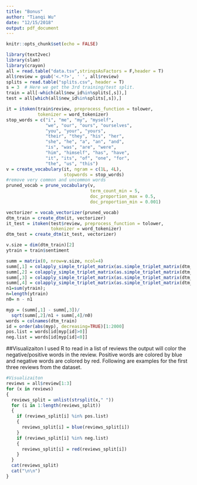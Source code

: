 ```yaml
---
title: "Bonus"
author: "Tianqi Wu"
date: "12/15/2018"
output: pdf_document
---
```


```r
knitr::opts_chunk$set(echo = FALSE)
```


```r
library(text2vec)
library(slam)
library(crayon)
all = read.table("data.tsv",stringsAsFactors = F,header = T)
all$review = gsub('<.*?>', ' ', all$review)
splits = read.table("splits.csv", header = T)
s = 3  # Here we get the 3rd training/test split. 
train = all[-which(all$new_id%in%splits[,s]),]
test = all[which(all$new_id%in%splits[,s]),]

it = itoken(train$review, preprocess_function = tolower,
            tokenizer = word_tokenizer)
stop_words = c("i", "me", "my", "myself", 
               "we", "our", "ours", "ourselves", 
               "you", "your", "yours", 
               "their", "they", "his", "her", 
               "she", "he", "a", "an", "and",
               "is", "was", "are", "were", 
               "him", "himself", "has", "have", 
               "it", "its", "of", "one", "for", 
               "the", "us", "this")
v = create_vocabulary(it, ngram = c(1L, 4L), 
                      stopwords = stop_words)
#remove very common and uncommon words
pruned_vocab = prune_vocabulary(v,
                                term_count_min = 5, 
                                doc_proportion_max = 0.5,
                                doc_proportion_min = 0.001)

vectorizer = vocab_vectorizer(pruned_vocab)
dtm_train = create_dtm(it, vectorizer)
it_test = itoken(test$review, preprocess_function = tolower,
                 tokenizer = word_tokenizer)
dtm_test = create_dtm(it_test, vectorizer)

v.size = dim(dtm_train)[2]
ytrain = train$sentiment

summ = matrix(0, nrow=v.size, ncol=4)
summ[,1] = colapply_simple_triplet_matrix(as.simple_triplet_matrix(dtm_train[ytrain==1, ]),mean)
summ[,2] = colapply_simple_triplet_matrix(as.simple_triplet_matrix(dtm_train[ytrain==1, ]),var)
summ[,3] = colapply_simple_triplet_matrix(as.simple_triplet_matrix(dtm_train[ytrain==0, ]),mean)
summ[,4] = colapply_simple_triplet_matrix(as.simple_triplet_matrix(dtm_train[ytrain==0, ]),var)
n1=sum(ytrain); 
n=length(ytrain)
n0= n - n1

myp = (summ[,1] - summ[,3])/
  sqrt(summ[,2]/n1 + summ[,4]/n0)
words = colnames(dtm_train)
id = order(abs(myp), decreasing=TRUE)[1:2000]
pos.list = words[id[myp[id]>0]]
neg.list = words[id[myp[id]<0]]
```

##Visualizaiton
I used R to read in a list of reviews the output will color the negative/positive words in the review. Positive words are colored by blue and negative words are colored by red. Following are examples for the first three reviews from the dataset.

```r
#Visualizaiton
reviews = all$review[1:3]
for (x in reviews)
{
  reviews_split = unlist(strsplit(x," "))
  for (i in 1:length(reviews_split))
  {
    if (reviews_split[i] %in% pos.list)
    {
      reviews_split[i] = blue(reviews_split[i])
    }
    if (reviews_split[i] %in% neg.list)
    {
      reviews_split[i] = red(reviews_split[i])
    }
  }
  cat(reviews_split)
  cat("\n\n")
}
```